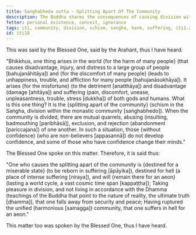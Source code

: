 ```yaml
---
title: Saṅghabheda sutta - Splitting Apart Of The Community
description: The Buddha shares the consequences of causing division within the monastic community.
fetter: personal existence, conceit, ignorance
tags: iti, community, division, schism, sangha, harm, suffering, iti1-27
id: iti18
---
```


This was said by the Blessed One, said by the Arahant, thus I have heard:

"Bhikkhus, one thing arises in the world \{for the harm of many people} (that causes disadvantage, injury, and distress to a large group of people [bahujanāhitāya]) and \{for the discomfort of many people} (leads to unhappiness, trouble, and affliction for many people [bahujanāsukhāya]). It arises \{for the misfortune} (to the detriment [anatthāya]) and disadvantage (damage [ahitāya]) and suffering (pain, discomfort, unease, unpleasantness, trouble, stress [dukkha]) of both gods and humans. What is this one thing? It is the \{splitting apart of the community} (schism in the Saṅgha, division within the monastic community [saṅghabhedo]). When the community is divided, there are mutual quarrels, abusing (insulting, badmouthing [paribhāsā]), exclusion, and rejection (abandonment [pariccajana]) of one another. In such a situation, those \{without confidence} (who are non-believers [appasannā]) do not develop confidence, and some of those who have confidence change their minds."

The Blessed One spoke on this matter. Therefore, it is said thus:

"One who causes the splitting apart of the community is \{destined for a miserable state} (to be reborn in suffering [āpāyika]),
destined for hell (a place of intense suffering [niraya]), and will \{remain there for an aeon} (lasting a world cycle, a vast cosmic time span [kappaṭṭha]);
Taking pleasure in division, and not living in accordance with the Dhamma (teachings of the Buddha that point to the nature of reality, the ultimate truth [dhamma]),
that one falls away from security and peace;
Having ruptured the unified (harmonious [samagga]) community,
that one suffers in hell for an aeon."

This matter too was spoken by the Blessed One, thus I have heard.